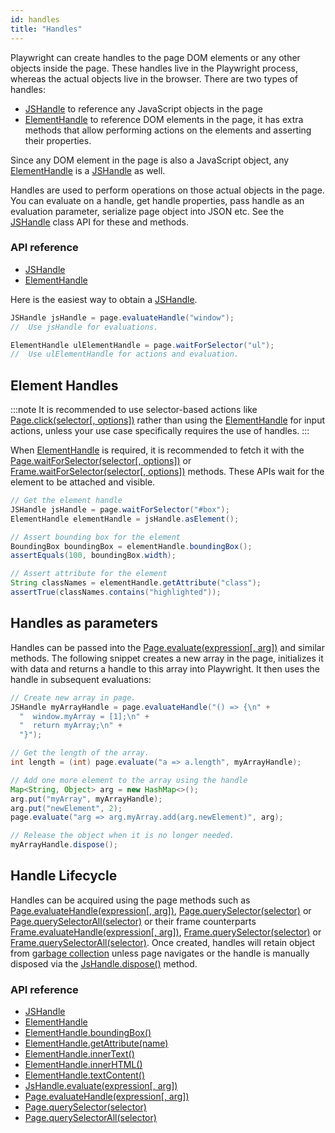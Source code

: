 ```yaml
---
id: handles
title: "Handles"
---
```


Playwright can create handles to the page DOM elements or any other objects inside the page. These handles live in the Playwright process, whereas the actual objects live in the browser. There are two types of handles:
- [JSHandle] to reference any JavaScript objects in the page
- [ElementHandle] to reference DOM elements in the page, it has extra methods that allow performing actions on the elements and asserting their properties.

Since any DOM element in the page is also a JavaScript object, any [ElementHandle] is a [JSHandle] as well.

Handles are used to perform operations on those actual objects in the page. You can evaluate on a handle, get handle properties, pass handle as an evaluation parameter, serialize page object into JSON etc. See the [JSHandle] class API for these and methods.

### API reference
- [JSHandle]
- [ElementHandle]

Here is the easiest way to obtain a [JSHandle].

```java
JSHandle jsHandle = page.evaluateHandle("window");
//  Use jsHandle for evaluations.
```

```java
ElementHandle ulElementHandle = page.waitForSelector("ul");
//  Use ulElementHandle for actions and evaluation.
```

## Element Handles

:::note
It is recommended to use selector-based actions like [Page.click(selector[, options])](./api/class-page.mdx#page-click) rather than using the [ElementHandle] for input actions, unless your use case specifically requires the use of handles.
:::

When [ElementHandle] is required, it is recommended to fetch it with the [Page.waitForSelector(selector[, options])](./api/class-page.mdx#page-wait-for-selector) or [Frame.waitForSelector(selector[, options])](./api/class-frame.mdx#frame-wait-for-selector) methods. These APIs wait for the element to be attached and visible.

```java
// Get the element handle
JSHandle jsHandle = page.waitForSelector("#box");
ElementHandle elementHandle = jsHandle.asElement();

// Assert bounding box for the element
BoundingBox boundingBox = elementHandle.boundingBox();
assertEquals(100, boundingBox.width);

// Assert attribute for the element
String classNames = elementHandle.getAttribute("class");
assertTrue(classNames.contains("highlighted"));
```

## Handles as parameters

Handles can be passed into the [Page.evaluate(expression[, arg])](./api/class-page.mdx#page-evaluate) and similar methods. The following snippet creates a new array in the page, initializes it with data and returns a handle to this array into Playwright. It then uses the handle in subsequent evaluations:

```java
// Create new array in page.
JSHandle myArrayHandle = page.evaluateHandle("() => {\n" +
  "  window.myArray = [1];\n" +
  "  return myArray;\n" +
  "}");

// Get the length of the array.
int length = (int) page.evaluate("a => a.length", myArrayHandle);

// Add one more element to the array using the handle
Map<String, Object> arg = new HashMap<>();
arg.put("myArray", myArrayHandle);
arg.put("newElement", 2);
page.evaluate("arg => arg.myArray.add(arg.newElement)", arg);

// Release the object when it is no longer needed.
myArrayHandle.dispose();
```

## Handle Lifecycle

Handles can be acquired using the page methods such as [Page.evaluateHandle(expression[, arg])](./api/class-page.mdx#page-evaluate-handle), [Page.querySelector(selector)](./api/class-page.mdx#page-query-selector) or [Page.querySelectorAll(selector)](./api/class-page.mdx#page-query-selector-all) or their frame counterparts [Frame.evaluateHandle(expression[, arg])](./api/class-frame.mdx#frame-evaluate-handle), [Frame.querySelector(selector)](./api/class-frame.mdx#frame-query-selector) or [Frame.querySelectorAll(selector)](./api/class-frame.mdx#frame-query-selector-all). Once created, handles will retain object from [garbage collection](https://developer.mozilla.org/en-US/docs/Web/JavaScript/Memory_Management) unless page navigates or the handle is manually disposed via the [JsHandle.dispose()](./api/class-jshandle.mdx#js-handle-dispose) method.

### API reference
- [JSHandle]
- [ElementHandle]
- [ElementHandle.boundingBox()](./api/class-elementhandle.mdx#element-handle-bounding-box)
- [ElementHandle.getAttribute(name)](./api/class-elementhandle.mdx#element-handle-get-attribute)
- [ElementHandle.innerText()](./api/class-elementhandle.mdx#element-handle-inner-text)
- [ElementHandle.innerHTML()](./api/class-elementhandle.mdx#element-handle-inner-html)
- [ElementHandle.textContent()](./api/class-elementhandle.mdx#element-handle-text-content)
- [JsHandle.evaluate(expression[, arg])](./api/class-jshandle.mdx#js-handle-evaluate)
- [Page.evaluateHandle(expression[, arg])](./api/class-page.mdx#page-evaluate-handle)
- [Page.querySelector(selector)](./api/class-page.mdx#page-query-selector)
- [Page.querySelectorAll(selector)](./api/class-page.mdx#page-query-selector-all)

[Browser]: ./api/class-browser.mdx "Browser"
[BrowserContext]: ./api/class-browsercontext.mdx "BrowserContext"
[BrowserType]: ./api/class-browsertype.mdx "BrowserType"
[ConsoleMessage]: ./api/class-consolemessage.mdx "ConsoleMessage"
[Dialog]: ./api/class-dialog.mdx "Dialog"
[Download]: ./api/class-download.mdx "Download"
[ElementHandle]: ./api/class-elementhandle.mdx "ElementHandle"
[FileChooser]: ./api/class-filechooser.mdx "FileChooser"
[Frame]: ./api/class-frame.mdx "Frame"
[JSHandle]: ./api/class-jshandle.mdx "JSHandle"
[Keyboard]: ./api/class-keyboard.mdx "Keyboard"
[Locator]: ./api/class-locator.mdx "Locator"
[Mouse]: ./api/class-mouse.mdx "Mouse"
[Page]: ./api/class-page.mdx "Page"
[Playwright]: ./api/class-playwright.mdx "Playwright"
[PlaywrightException]: ./api/class-playwrightexception.mdx "PlaywrightException"
[Request]: ./api/class-request.mdx "Request"
[Response]: ./api/class-response.mdx "Response"
[Route]: ./api/class-route.mdx "Route"
[Selectors]: ./api/class-selectors.mdx "Selectors"
[TimeoutError]: ./api/class-timeouterror.mdx "TimeoutError"
[Touchscreen]: ./api/class-touchscreen.mdx "Touchscreen"
[Tracing]: ./api/class-tracing.mdx "Tracing"
[Video]: ./api/class-video.mdx "Video"
[WebSocket]: ./api/class-websocket.mdx "WebSocket"
[WebSocketFrame]: ./api/class-websocketframe.mdx "WebSocketFrame"
[Worker]: ./api/class-worker.mdx "Worker"
[Element]: https://developer.mozilla.org/en-US/docs/Web/API/element "Element"
[EvaluationArgument]: ./core-concepts.mdx#evaluation-argument "EvaluationArgument"
[Promise]: https://developer.mozilla.org/en-US/docs/Web/JavaScript/Reference/Global_Objects/Promise "Promise"
[iterator]: https://developer.mozilla.org/en-US/docs/Web/JavaScript/Reference/Iteration_protocols "Iterator"
[origin]: https://developer.mozilla.org/en-US/docs/Glossary/Origin "Origin"
[selector]: https://developer.mozilla.org/en-US/docs/Web/CSS/CSS_Selectors "selector"
[Serializable]: https://developer.mozilla.org/en-US/docs/Web/JavaScript/Reference/Global_Objects/JSON/stringify#Description "Serializable"
[UIEvent.detail]: https://developer.mozilla.org/en-US/docs/Web/API/UIEvent/detail "UIEvent.detail"
[UnixTime]: https://en.wikipedia.org/wiki/Unix_time "Unix Time"
[xpath]: https://developer.mozilla.org/en-US/docs/Web/XPath "xpath"

[boolean]: https://docs.oracle.com/javase/tutorial/java/nutsandbolts/datatypes.html "boolean"
[byte&#91;&#93;]: https://docs.oracle.com/javase/tutorial/java/nutsandbolts/datatypes.html "byte[]"
[Consumer]: https://docs.oracle.com/javase/8/docs/api/java/util/function/Consumer.html "Consumer"
[double]: https://docs.oracle.com/javase/tutorial/java/nutsandbolts/datatypes.html "double"
[InputStream]: https://docs.oracle.com/javase/8/docs/api/java/io/InputStream.html "InputStream"
[int]: https://docs.oracle.com/javase/tutorial/java/nutsandbolts/datatypes.html "int"
[List]: https://docs.oracle.com/javase/8/docs/api/java/util/List.html "List"
[Map]: https://docs.oracle.com/javase/8/docs/api/java/util/Map.html "Map"
[null]: https://docs.oracle.com/javase/specs/jls/se8/html/jls-3.html#jls-3.10.7 "null"
[Object]: https://docs.oracle.com/javase/8/docs/api/java/lang/Object.html "Object"
[Path]: https://docs.oracle.com/javase/8/docs/api/java/nio/file/Path.html "Path"
[Pattern]: https://docs.oracle.com/javase/8/docs/api/java/util/regex/Pattern.html "Pattern"
[Predicate]: https://docs.oracle.com/javase/8/docs/api/java/util/function/Predicate.html "Predicate"
[void]: https://docs.oracle.com/javase/tutorial/java/javaOO/methods.html "void"
[Runnable]: https://docs.oracle.com/javase/8/docs/api/java/lang/Runnable.html "Runnable"
[RuntimeException]: https://docs.oracle.com/javase/8/docs/api/java/lang/RuntimeException.html "RuntimeException"
[String]: https://docs.oracle.com/javase/8/docs/api/java/lang/String.html "String"

[all available image tags]: https://mcr.microsoft.com/v2/playwright/java/tags/list "all available image tags"
[Docker Hub]: https://hub.docker.com/_/microsoft-playwright-java "Docker Hub"
[Dockerfile.focal]: https://github.com/microsoft/playwright-java/blob/master/Dockerfile.focal "Dockerfile.focal"